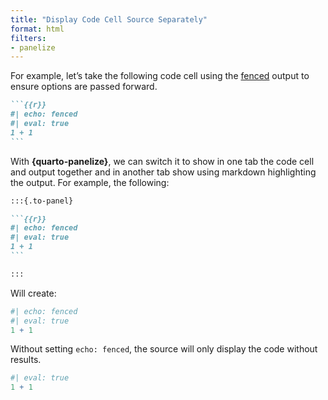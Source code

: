 ```yaml
---
title: "Display Code Cell Source Separately"
format: html
filters:
- panelize
---
```


For example, let's take the following code cell using the [fenced](https://quarto.org/docs/computations/execution-options.html#fenced-echo) output to ensure options are passed forward.

````md
```{{r}}
#| echo: fenced
#| eval: true
1 + 1
```
````

With **{quarto-panelize}**, we can switch it to show in one tab the code cell and output together and in another tab show using markdown highlighting the output. For example, the following:

````md
:::{.to-panel}

```{{r}}
#| echo: fenced
#| eval: true
1 + 1
```

:::
````

Will create:

:::{.to-panel}

```r
#| echo: fenced
#| eval: true
1 + 1
```

:::

Without setting `echo: fenced`, the source will only display the code without results.

:::{.to-panel}


```r
#| eval: true
1 + 1
```

:::
